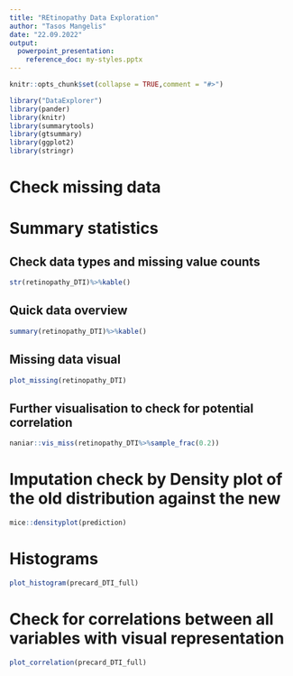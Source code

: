 ```yaml
---
title: "REtinopathy Data Exploration"
author: "Tasos Mangelis" 
date: "22.09.2022" 
output:
  powerpoint_presentation:
    reference_doc: my-styles.pptx
---
```


```r

knitr::opts_chunk$set(collapse = TRUE,comment = "#>")

library("DataExplorer")
library(pander)
library(knitr)
library(summarytools)
library(gtsummary)
library(ggplot2)
library(stringr)

```


# Check missing data

# Summary statistics 

## Check data types and missing value counts
```r
str(retinopathy_DTI)%>%kable()
```

## Quick data overview

```r
summary(retinopathy_DTI)%>%kable()
```

## Missing data visual

```r
plot_missing(retinopathy_DTI)
```

## Further visualisation to check for potential correlation
```r
naniar::vis_miss(retinopathy_DTI%>%sample_frac(0.2))
```

# Imputation check by Density plot of the old distribution against the new
```r

mice::densityplot(prediction)
```

# Histograms

```r
plot_histogram(precard_DTI_full)
```

# Check for correlations between all variables with visual representation

```r
plot_correlation(precard_DTI_full)
```